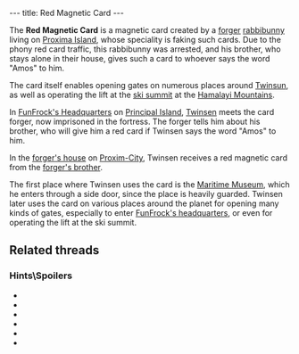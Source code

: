 ---
title: Red Magnetic Card
---

{{twinsunica import}}{{Infobox Item
 |image=Red card.png
 |type=key
 |critical=yes
 |magical=no
 |unique=yes
 |lba1=yes
 |lba2=
 |upgrades=no
 |rowposition=
 |columnposition=
 |effect=
 |effectamount=
 |purpose=
 |combattype=none
 |powerlevel=none
 |rate=none
 |range=none
 |damage=none
}}

The '''Red Magnetic Card''' is a magnetic card created by a [[forger]] [[rabbibunny]] living on [[Proxima Island]], whose speciality is faking such cards. Due to the phony red card traffic, this rabbibunny was arrested, and his brother, who stays alone in their house, gives such a card to whoever says the word "Amos" to him.

The card itself enables opening gates on numerous places around [[Twinsun]], as well as operating the lift at the [[ski summit]] at the [[Hamalayi Mountains]].

In [[FunFrock's Headquarters]] on [[Principal Island]], [[Twinsen]] meets the card forger, now imprisoned in the fortress. The forger tells him about his brother, who will give him a red card if Twinsen says the word "Amos" to him.

In the [[forger's house]] on [[Proxim-City]], Twinsen receives a red magnetic card from the [[forger's brother]].

The first place where Twinsen uses the card is the [[Maritime Museum]], which he enters through a side door, since the place is heavily guarded. Twinsen later uses the card on various places around the planet for opening many kinds of gates, especially to enter [[FunFrock's headquarters]], or even for operating the lift at the ski summit.

==Related threads==
===Hints\Spoilers===
* {{thread|id=11467|title=red card}}
* {{thread|id=10005|title=Red Card!}}
* {{thread|id=8523|title=LBA1: red card}}
* {{thread|id=7169|title=Red card in LBA1}}
* {{thread|id=4968|title=haha Red Card Problem this time...}}
* {{thread|id=12118|title=Help in early LBA1}}